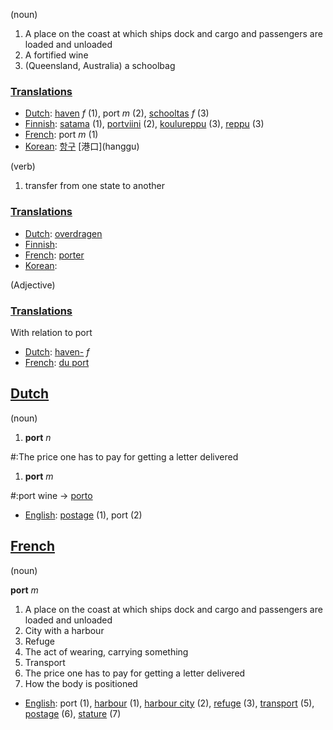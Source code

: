 (noun)

#A place on the coast at which ships dock and cargo and passengers are loaded and unloaded
#A fortified wine
#(Queensland, Australia) a schoolbag

===[[Translation]]s===

*[[Dutch]]: [[haven]] ''f'' (1), port ''m'' (2), [[schooltas]] ''f'' (3)
*[[Finnish]]: [[satama]] (1), [[portviini]] (2), [[koulureppu]] (3), [[reppu]] (3)
*[[French]]: port ''m'' (1)
*[[Korean]]: [[항구]] [港口](hanggu)

(verb)

#transfer from one state to another

===[[Translation]]s===

*[[Dutch]]: [[overdragen]]
*[[Finnish]]: [[]]
*[[French]]: [[porter]]
*[[Korean]]: [[]]

(Adjective)

===[[Translation]]s===

With relation to port

*[[Dutch]]: [[haven-]] ''f''
*[[French]]: [[du port]]

==[[Dutch]]==

(noun)

#'''port''' ''n''

#:The price one has to pay for getting a letter delivered

#'''port''' ''m''

#:port wine -> [[porto]]

*[[English]]: [[postage]] (1), port (2)

==[[French]]==

(noun)

'''port''' ''m''

#A place on the coast at which ships dock and cargo and passengers are loaded and unloaded
#City with a harbour
#Refuge
#The act of wearing, carrying something
#Transport
#The price one has to pay for getting a letter delivered
#How the body is positioned

*[[English]]: port (1), [[harbour]] (1), [[harbour city]] (2), [[refuge]] (3), [[transport]] (5), [[postage]] (6), [[stature]] (7)